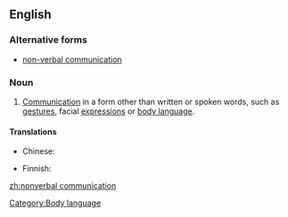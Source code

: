==English==

===Alternative forms===
* [[non-verbal communication]]

===Noun===
{{en-noun|sg=[[nonverbal]] [[communication]]|-}}

# [[communication|Communication]] in a form other than written or spoken words, such as [[gesture]]s, facial [[expression]]s or [[body language]].

====Translations====
{{trans-top|communication in a form other than written or spoken words}}
* Chinese:
*: {{trreq|Mandarin}}
{{trans-mid}}
* Finnish: {{t|fi|sanaton}} {{t|fi|viestintä}}
{{trans-bottom}}

[[Category:Body language]]

[[zh:nonverbal communication]]